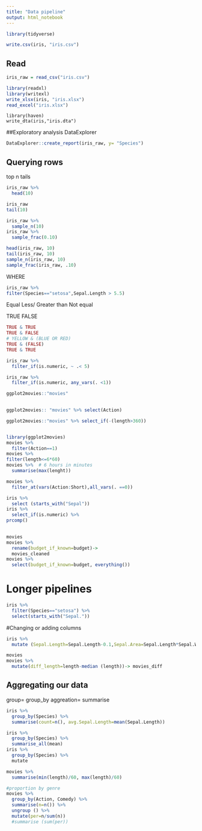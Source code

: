 ```yaml
---
title: "Data pipeline"
output: html_notebook
---
```

```r
library(tidyverse)
```
```r
write.csv(iris, "iris.csv")
```
## Read
```r
iris_raw = read_csv("iris.csv")
```
```r
library(readxl)
library(writexl)
write_xlsx(iris, "iris.xlsx")
read_excel("iris.xlsx")
```

```{reval=FALSE}
library(haven)
write_dta(iris,"iris.dta")
```

##Exploratory analysis
DataExplorer 
```r
DataExplorer::create_report(iris_raw, y= "Species")
```

## Querying rows
top n tails
```r
iris_raw %>%
  head(10)

iris_raw
tail(10)

iris_raw %>% 
  sample_n(10)
iris_raw %>% 
  sample_frac(0.10)

head(iris_raw, 10)
tail(iris_raw, 10)
sample_n(iris_raw, 10)
sample_frac(iris_raw, .10)
```
WHERE
```r
iris_raw %>% 
filter(Species=="setosa",Sepal.Length > 5.5)
```
Equal
Less/ Greater than
Not equal

TRUE 
FALSE
```r
TRUE & TRUE
TRUE & FALSE
# YELLOW & (BLUE OR RED)
TRUE & (FALSE)
TRUE & TRUE
```
```r
iris_raw %>% 
  filter_if(is.numeric, ~ .< 5)
```
```r
iris_raw %>% 
  filter_if(is.numeric, any_vars(. <1))
```

```r
ggplot2movies::"movies" 
 
```
```r
ggplot2movies:: "movies" %>% select(Action)

```

```r
ggplot2movies::"movies" %>% select_if(-(length>360))



```

```r
library(ggplot2movies)
movies %>% 
  filter(Action==1)
movies %>% 
filter(length<=6*60) 
movies %>%  # 6 hours in minutes
  summarise(max(lenght))

movies %>% 
  filter_at(vars(Action:Short),all_vars(. ==0))

```

```r
iris %>% 
  select (starts_with("Sepal"))
iris %>% 
  select_if(is.numeric) %>% 
prcomp()
  
```
```r
movies
movies %>% 
  rename(budget_if_known=budget)-> 
  movies_cleaned
movies %>% 
  select(budget_if_known=budget, everything())
```
# Longer pipelines
```r
iris %>% 
  filter(Species=="setosa") %>% 
  select(starts_with("Sepal."))
```
#Changing or adding columns
```r
iris %>% 
  mutate (Sepal.Length=Sepal.Length-0.1,Sepal.Area=Sepal.Length*Sepal.Width, Species_trun= str_trunc(as.character(Species),3),Diff.Sepal. Lenght = (Sepal.Length-mean (Sepal.Length))mean(Sepal.Length))
```
```r
movies
movies %>% 
  mutate(diff_length=length-median (length))-> movies_diff

```
## Aggregating our data
group= group_by
aggreation= summarise
```r
iris %>% 
  group_by(Species) %>% 
  summarise(count=n(), avg.Sepal.Length=mean(Sepal.Length))

iris %>% 
  group_by(Species) %>% 
  summarise_all(mean)
iris %>% 
  group_by(Species) %>% 
  mutate
```

```r
movies %>% 
  summarise(min(length)/60, max(length)/60)

#proportion by genre
movies %>% 
  group_by(Action, Comedy) %>% 
  summarise(n=n()) %>% 
  ungroup () %>% 
  mutate(per=n/sum(n))
  #summarise (sum(per))


  
  
```












